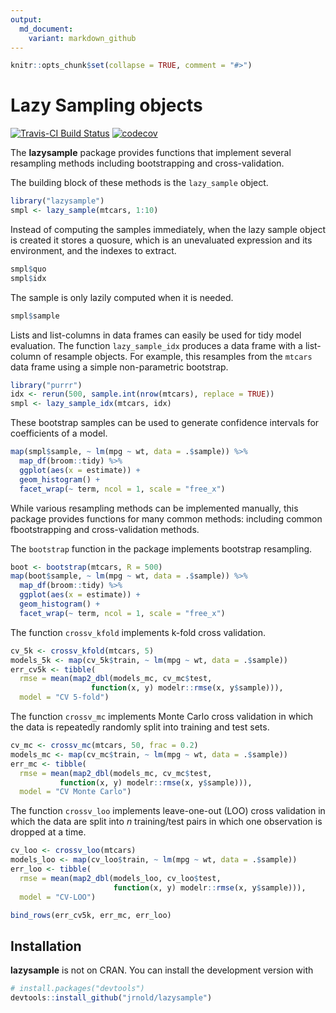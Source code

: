 ```yaml
---
output:
  md_document:
    variant: markdown_github
---
```


```r
knitr::opts_chunk$set(collapse = TRUE, comment = "#>")
```

# Lazy Sampling objects

[![Travis-CI Build Status](https://travis-ci.org/jrnold/lazysample.svg?branch=master)](https://travis-ci.org/jrnold/lazysample)
[![codecov](https://codecov.io/gh/jrnold/lazysample/branch/master/graph/badge.svg)](https://codecov.io/gh/jrnold/lazysample)

The **lazysample** package provides functions that implement several resampling methods including bootstrapping and cross-validation.

The building block of these methods is the `lazy_sample` object.
```r
library("lazysample")
smpl <- lazy_sample(mtcars, 1:10)
```

Instead of computing the samples immediately, when the lazy sample object is created it stores a quosure, which is an unevaluated expression and its environment, and the indexes to extract.
```r
smpl$quo
smpl$idx
```
The sample is only lazily computed when it is needed.
```r
smpl$sample
```

Lists and list-columns in data frames can easily be used for tidy model evaluation.
The function `lazy_sample_idx` produces a data frame with a list-column of resample objects.
For example, this resamples from the `mtcars` data frame using a simple non-parametric bootstrap.
```r
library("purrr")
idx <- rerun(500, sample.int(nrow(mtcars), replace = TRUE))
smpl <- lazy_sample_idx(mtcars, idx)
```
These bootstrap samples can be used to generate confidence intervals for coefficients of a model.
```r
map(smpl$sample, ~ lm(mpg ~ wt, data = .$sample)) %>%
  map_df(broom::tidy) %>%
  ggplot(aes(x = estimate)) +
  geom_histogram() +
  facet_wrap(~ term, ncol = 1, scale = "free_x")
```

While various resampling methods can be implemented manually, this package provides functions for many common methods: including common fbootstrapping and cross-validation methods.

The `bootstrap` function in the package implements bootstrap resampling.
```r
boot <- bootstrap(mtcars, R = 500)
map(boot$sample, ~ lm(mpg ~ wt, data = .$sample)) %>%
  map_df(broom::tidy) %>%
  ggplot(aes(x = estimate)) +
  geom_histogram() +
  facet_wrap(~ term, ncol = 1, scale = "free_x")
```

The function `crossv_kfold` implements k-fold cross validation.
```r
cv_5k <- crossv_kfold(mtcars, 5)
models_5k <- map(cv_5k$train, ~ lm(mpg ~ wt, data = .$sample))
err_cv5k <- tibble(
  rmse = mean(map2_dbl(models_mc, cv_mc$test,
                  function(x, y) modelr::rmse(x, y$sample))),
  model = "CV 5-fold")
```

The function `crossv_mc` implements Monte Carlo cross validation in which the data is repeatedly randomly split into training and test sets.
```r
cv_mc <- crossv_mc(mtcars, 50, frac = 0.2)
models_mc <- map(cv_mc$train, ~ lm(mpg ~ wt, data = .$sample))
err_mc <- tibble(
  rmse = mean(map2_dbl(models_mc, cv_mc$test,
           function(x, y) modelr::rmse(x, y$sample))),
  model = "CV Monte Carlo")
```

The function `crossv_loo` implements leave-one-out (LOO) cross validation in which the data are split into $n$ training/test pairs in which one observation is dropped at a time.
```r
cv_loo <- crossv_loo(mtcars)
models_loo <- map(cv_loo$train, ~ lm(mpg ~ wt, data = .$sample))
err_loo <- tibble(
  rmse = mean(map2_dbl(models_loo, cv_loo$test,
                       function(x, y) modelr::rmse(x, y$sample))),
  model = "CV-LOO")
```

```r
bind_rows(err_cv5k, err_mc, err_loo)
```


## Installation

**lazysample** is not on CRAN. You can install the 
development version with
``` r
# install.packages("devtools")
devtools::install_github("jrnold/lazysample")
```

